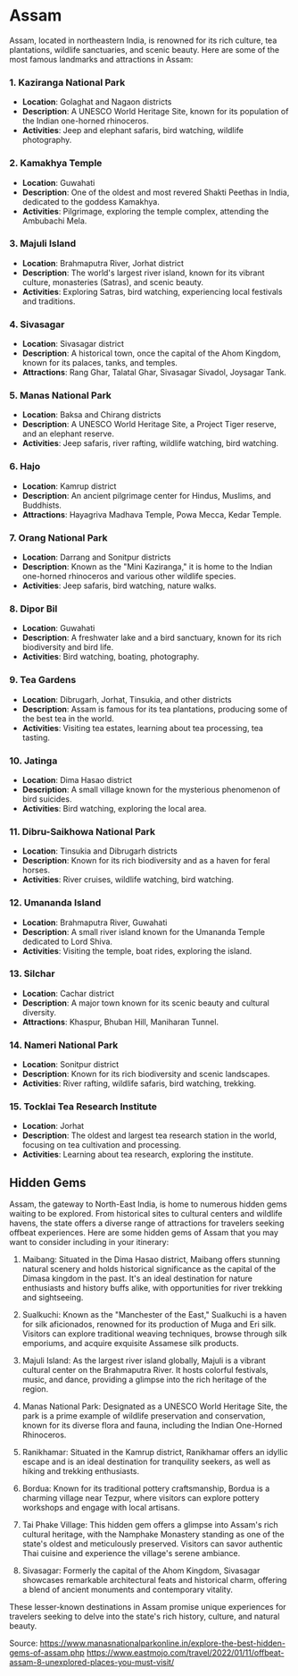 # Assam

Assam, located in northeastern India, is renowned for its rich culture, tea plantations, wildlife sanctuaries, and scenic beauty. Here are some of the most famous landmarks and attractions in Assam:

### 1. **Kaziranga National Park**
- **Location**: Golaghat and Nagaon districts
- **Description**: A UNESCO World Heritage Site, known for its population of the Indian one-horned rhinoceros.
- **Activities**: Jeep and elephant safaris, bird watching, wildlife photography.

### 2. **Kamakhya Temple**
- **Location**: Guwahati
- **Description**: One of the oldest and most revered Shakti Peethas in India, dedicated to the goddess Kamakhya.
- **Activities**: Pilgrimage, exploring the temple complex, attending the Ambubachi Mela.

### 3. **Majuli Island**
- **Location**: Brahmaputra River, Jorhat district
- **Description**: The world's largest river island, known for its vibrant culture, monasteries (Satras), and scenic beauty.
- **Activities**: Exploring Satras, bird watching, experiencing local festivals and traditions.

### 4. **Sivasagar**
- **Location**: Sivasagar district
- **Description**: A historical town, once the capital of the Ahom Kingdom, known for its palaces, tanks, and temples.
- **Attractions**: Rang Ghar, Talatal Ghar, Sivasagar Sivadol, Joysagar Tank.

### 5. **Manas National Park**
- **Location**: Baksa and Chirang districts
- **Description**: A UNESCO World Heritage Site, a Project Tiger reserve, and an elephant reserve.
- **Activities**: Jeep safaris, river rafting, wildlife watching, bird watching.

### 6. **Hajo**
- **Location**: Kamrup district
- **Description**: An ancient pilgrimage center for Hindus, Muslims, and Buddhists.
- **Attractions**: Hayagriva Madhava Temple, Powa Mecca, Kedar Temple.

### 7. **Orang National Park**
- **Location**: Darrang and Sonitpur districts
- **Description**: Known as the "Mini Kaziranga," it is home to the Indian one-horned rhinoceros and various other wildlife species.
- **Activities**: Jeep safaris, bird watching, nature walks.

### 8. **Dipor Bil**
- **Location**: Guwahati
- **Description**: A freshwater lake and a bird sanctuary, known for its rich biodiversity and bird life.
- **Activities**: Bird watching, boating, photography.

### 9. **Tea Gardens**
- **Location**: Dibrugarh, Jorhat, Tinsukia, and other districts
- **Description**: Assam is famous for its tea plantations, producing some of the best tea in the world.
- **Activities**: Visiting tea estates, learning about tea processing, tea tasting.

### 10. **Jatinga**
- **Location**: Dima Hasao district
- **Description**: A small village known for the mysterious phenomenon of bird suicides.
- **Activities**: Bird watching, exploring the local area.

### 11. **Dibru-Saikhowa National Park**
- **Location**: Tinsukia and Dibrugarh districts
- **Description**: Known for its rich biodiversity and as a haven for feral horses.
- **Activities**: River cruises, wildlife watching, bird watching.

### 12. **Umananda Island**
- **Location**: Brahmaputra River, Guwahati
- **Description**: A small river island known for the Umananda Temple dedicated to Lord Shiva.
- **Activities**: Visiting the temple, boat rides, exploring the island.

### 13. **Silchar**
- **Location**: Cachar district
- **Description**: A major town known for its scenic beauty and cultural diversity.
- **Attractions**: Khaspur, Bhuban Hill, Maniharan Tunnel.

### 14. **Nameri National Park**
- **Location**: Sonitpur district
- **Description**: Known for its rich biodiversity and scenic landscapes.
- **Activities**: River rafting, wildlife safaris, bird watching, trekking.

### 15. **Tocklai Tea Research Institute**
- **Location**: Jorhat
- **Description**: The oldest and largest tea research station in the world, focusing on tea cultivation and processing.
- **Activities**: Learning about tea research, exploring the institute.

## Hidden Gems

Assam, the gateway to North-East India, is home to numerous hidden gems waiting to be explored. From historical sites to cultural centers and wildlife havens, the state offers a diverse range of attractions for travelers seeking offbeat experiences. Here are some hidden gems of Assam that you may want to consider including in your itinerary:

1. Maibang: Situated in the Dima Hasao district, Maibang offers stunning natural scenery and holds historical significance as the capital of the Dimasa kingdom in the past. It's an ideal destination for nature enthusiasts and history buffs alike, with opportunities for river trekking and sightseeing.

2. Sualkuchi: Known as the "Manchester of the East," Sualkuchi is a haven for silk aficionados, renowned for its production of Muga and Eri silk. Visitors can explore traditional weaving techniques, browse through silk emporiums, and acquire exquisite Assamese silk products.

3. Majuli Island: As the largest river island globally, Majuli is a vibrant cultural center on the Brahmaputra River. It hosts colorful festivals, music, and dance, providing a glimpse into the rich heritage of the region.

4. Manas National Park: Designated as a UNESCO World Heritage Site, the park is a prime example of wildlife preservation and conservation, known for its diverse flora and fauna, including the Indian One-Horned Rhinoceros.

5. Ranikhamar: Situated in the Kamrup district, Ranikhamar offers an idyllic escape and is an ideal destination for tranquility seekers, as well as hiking and trekking enthusiasts.

6. Bordua: Known for its traditional pottery craftsmanship, Bordua is a charming village near Tezpur, where visitors can explore pottery workshops and engage with local artisans.

7. Tai Phake Village: This hidden gem offers a glimpse into Assam's rich cultural heritage, with the Namphake Monastery standing as one of the state's oldest and meticulously preserved. Visitors can savor authentic Thai cuisine and experience the village's serene ambiance.

8. Sivasagar: Formerly the capital of the Ahom Kingdom, Sivasagar showcases remarkable architectural feats and historical charm, offering a blend of ancient monuments and contemporary vitality.

These lesser-known destinations in Assam promise unique experiences for travelers seeking to delve into the state's rich history, culture, and natural beauty.

Source:
https://www.manasnationalparkonline.in/explore-the-best-hidden-gems-of-assam.php
https://www.eastmojo.com/travel/2022/01/11/offbeat-assam-8-unexplored-places-you-must-visit/